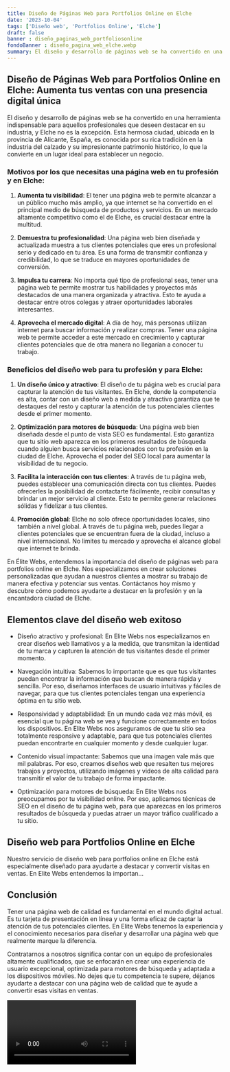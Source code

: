 ```yaml
---
title: Diseño de Páginas Web para Portfolios Online en Elche
date: '2023-10-04'
tags: ['Diseño web', 'Portfolios Online', 'Elche']
draft: false
banner : diseño_paginas_web_portfoliosonline
fondoBanner : diseño_pagina_web_elche.webp
summary: El diseño y desarrollo de páginas web se ha convertido en una herramienta indispensable para aquellos profesionales que deseen destacar en su industria, y Elche no es la excepción. Esta hermosa ciudad, ubicada en la provincia de Alicante, España, es conocida por su rica tradición en la industria del calzado y su impresionante patrimonio histórico, lo que la convierte en un lugar ideal para establecer un negocio.
---
```


## Diseño de Páginas Web para Portfolios Online en Elche: Aumenta tus ventas con una presencia digital única

El diseño y desarrollo de páginas web se ha convertido en una herramienta indispensable para aquellos profesionales que deseen destacar en su industria, y Elche no es la excepción. Esta hermosa ciudad, ubicada en la provincia de Alicante, España, es conocida por su rica tradición en la industria del calzado y su impresionante patrimonio histórico, lo que la convierte en un lugar ideal para establecer un negocio.

### Motivos por los que necesitas una página web en tu profesión y en Elche:

1. **Aumenta tu visibilidad**: El tener una página web te permite alcanzar a un público mucho más amplio, ya que internet se ha convertido en el principal medio de búsqueda de productos y servicios. En un mercado altamente competitivo como el de Elche, es crucial destacar entre la multitud.

2. **Demuestra tu profesionalidad**: Una página web bien diseñada y actualizada muestra a tus clientes potenciales que eres un profesional serio y dedicado en tu área. Es una forma de transmitir confianza y credibilidad, lo que se traduce en mayores oportunidades de conversión.

3. **Impulsa tu carrera**: No importa qué tipo de profesional seas, tener una página web te permite mostrar tus habilidades y proyectos más destacados de una manera organizada y atractiva. Esto te ayuda a destacar entre otros colegas y atraer oportunidades laborales interesantes.

4. **Aprovecha el mercado digital**: A día de hoy, más personas utilizan internet para buscar información y realizar compras. Tener una página web te permite acceder a este mercado en crecimiento y capturar clientes potenciales que de otra manera no llegarían a conocer tu trabajo.

### Beneficios del diseño web para tu profesión y para Elche:

1. **Un diseño único y atractivo**: El diseño de tu página web es crucial para capturar la atención de tus visitantes. En Elche, donde la competencia es alta, contar con un diseño web a medida y atractivo garantiza que te destaques del resto y capturar la atención de tus potenciales clientes desde el primer momento.

2. **Optimización para motores de búsqueda**: Una página web bien diseñada desde el punto de vista SEO es fundamental. Esto garantiza que tu sitio web aparezca en los primeros resultados de búsqueda cuando alguien busca servicios relacionados con tu profesión en la ciudad de Elche. Aprovecha el poder del SEO local para aumentar la visibilidad de tu negocio.

3. **Facilita la interacción con tus clientes**: A través de tu página web, puedes establecer una comunicación directa con tus clientes. Puedes ofrecerles la posibilidad de contactarte fácilmente, recibir consultas y brindar un mejor servicio al cliente. Esto te permite generar relaciones sólidas y fidelizar a tus clientes.

4. **Promoción global**: Elche no solo ofrece oportunidades locales, sino también a nivel global. A través de tu página web, puedes llegar a clientes potenciales que se encuentran fuera de la ciudad, incluso a nivel internacional. No limites tu mercado y aprovecha el alcance global que internet te brinda.

En Élite Webs, entendemos la importancia del diseño de páginas web para portfolios online en Elche. Nos especializamos en crear soluciones personalizadas que ayudan a nuestros clientes a mostrar su trabajo de manera efectiva y potenciar sus ventas. Contáctanos hoy mismo y descubre cómo podemos ayudarte a destacar en la profesión y en la encantadora ciudad de Elche.

<GifSeo />

<Cta />

## Elementos clave del diseño web exitoso

- Diseño atractivo y profesional: En Elite Webs nos especializamos en crear diseños web llamativos y a la medida, que transmitan la identidad de tu marca y capturen la atención de tus visitantes desde el primer momento.

- Navegación intuitiva: Sabemos lo importante que es que tus visitantes puedan encontrar la información que buscan de manera rápida y sencilla. Por eso, diseñamos interfaces de usuario intuitivas y fáciles de navegar, para que tus clientes potenciales tengan una experiencia óptima en tu sitio web.

- Responsividad y adaptabilidad: En un mundo cada vez más móvil, es esencial que tu página web se vea y funcione correctamente en todos los dispositivos. En Elite Webs nos aseguramos de que tu sitio sea totalmente responsive y adaptable, para que tus potenciales clientes puedan encontrarte en cualquier momento y desde cualquier lugar.

- Contenido visual impactante: Sabemos que una imagen vale más que mil palabras. Por eso, creamos diseños web que resalten tus mejores trabajos y proyectos, utilizando imágenes y videos de alta calidad para transmitir el valor de tu trabajo de forma impactante.

- Optimización para motores de búsqueda: En Elite Webs nos preocupamos por tu visibilidad online. Por eso, aplicamos técnicas de SEO en el diseño de tu página web, para que aparezcas en los primeros resultados de búsqueda y puedas atraer un mayor tráfico cualificado a tu sitio.

## Diseño web para Portfolios Online en Elche

Nuestro servicio de diseño web para portfolios online en Elche está especialmente diseñado para ayudarte a destacar y convertir visitas en ventas. En Elite Webs entendemos la importan...

## Conclusión

Tener una página web de calidad es fundamental en el mundo digital actual. Es tu tarjeta de presentación en línea y una forma eficaz de captar la atención de tus potenciales clientes. En Elite Webs tenemos la experiencia y el conocimiento necesarios para diseñar y desarrollar una página web que realmente marque la diferencia.

Contratarnos a nosotros significa contar con un equipo de profesionales altamente cualificados, que se enfocarán en crear una experiencia de usuario excepcional, optimizada para motores de búsqueda y adaptada a los dispositivos móviles. No dejes que tu competencia te supere, déjanos ayudarte a destacar con una página web de calidad que te ayude a convertir esas visitas en ventas.

<Video />

<CtaBot job='Portfolios Online' city='Elche'/>

<Gmaps query='Elche+españa+maps' />